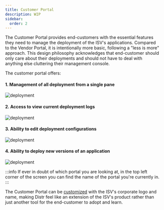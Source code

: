 ```yaml
---
title: Customer Portal
description: WIP
sidebar:
  order: 2
---
```


The Customer Portal provides end-customers with the essential features they need to manage the deployment of the ISV's applications. Compared to the Vendor Portal, it is intentionally more basic, following a "less is more" approach. This design philosophy acknowledges that end-customer should only care about their deployments and should not have to deal with anything else cluttering their management console.

The customer portal offers:

#### 1. Management of all deployment from a single pane

![deployment](../../../../assets/docs/product/customer-portal/cus-portal.png)

#### 2. Access to view current deployment logs 
![deployment](../../../../assets/docs/product/customer-portal/logs.png)

#### 3. Ability to edit deployment configurations
![deployment](../../../../assets/docs/product/customer-portal/cp-edit.png)

#### 4. Ability to deploy new versions of an application
![deployment](../../../../assets/docs/product/customer-portal/cp-version.png)

:::info
If ever in doubt of which portal you are looking at, in the top left corner of the screen you can find the name of the portal you're currently in.
:::

The Customer Portal can be [customized](/docs/product/branding/) with the ISV's corporate logo and name, making Distr feel like an extension of the ISV's product rather than just another tool for the end-customer to adopt and learn.
